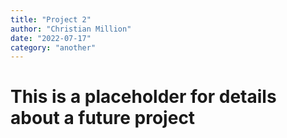 ```yaml
---
title: "Project 2"
author: "Christian Million"
date: "2022-07-17"
category: "another"
---
```


# This is a placeholder for details about a future project
